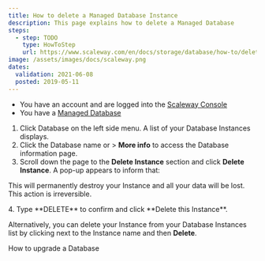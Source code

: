 ```yaml
---
title: How to delete a Managed Database Instance
description: This page explains how to delete a Managed Database
steps:
  - step: TODO
    type: HowToStep
    url: https://www.scaleway.com/en/docs/storage/database/how-to/delete-a-database
image: /assets/images/docs/scaleway.png
dates:
  validation: 2021-06-08
  posted: 2019-05-11
---
```



<Message type="requirement">

- You have an account and are logged into the [Scaleway Console](https://console.scaleway.com)
- You have a [Managed Database](/storage/database/concepts/#managed-database/)

</Message>

1. Click Database on the left side menu. A list of your Database Instances displays.
2. Click the Database name or <Icon name="more" /> > **More info** to access the Database information page.
3. Scroll down the page to the **Delete Instance** section and click **Delete Instance**. A pop-up appears to inform that:
  <Message type="important">

  This will permanently destroy your Instance and all your data will be lost. This action is irreversible.

  </Message>
4. Type **DELETE** to confirm and click **Delete this Instance**.

<Message type="tip">

Alternatively, you can delete your Instance from your Database Instances list by clicking <Icon name="more"/> next to the Instance name and then **Delete**.

</Message>

<Navigation title="See Also">
  <PreviousButton to="/storage/database/how-to/upgrade-a-database/">How to upgrade a Database</PreviousButton>
</Navigation>
